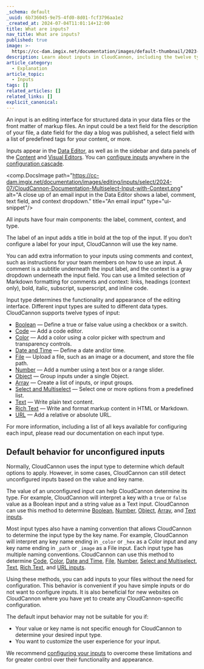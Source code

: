 ```yaml
---
_schema: default
_uuid: 6b736045-9e75-4fd0-8d01-fcf3796aa1e2
_created_at: 2024-07-04T11:01:14+12:00
title: What are inputs?
nav_title: What are inputs?
published: true
image: >-
  https://cc-dam.imgix.net/documentation/images/default-thumbnail/2023-Q4/CloudCannon-Documentation-Thumbnail.png
description: Learn about inputs in CloudCannon, including the twelve types of inputs.
article_category:
  - Explanation
article_topic:
  - Inputs
tags: []
related_articles: []
related_links: []
explicit_canonical:
---
```

An input is an editing interface for structured data in your data files or the front matter of markup files. An input could be a text field for the description of your file, a date field for the day a blog was published, a select field with a list of predefined tags for your content, or more.

Inputs appear in the [Data Editor](/documentation/articles/the-data-editor/), as well as in the sidebar and data panels of the [Content](/documentation/articles/the-content-editor/) and [Visual Editors](/documentation/articles/the-visual-editor/). You can [configure inputs](/documentation/articles/configure-your-inputs/) anywhere in the [configuration cascade](/documentation/articles/using-the-configuration-cascade/).

<comp.DocsImage path="https://cc-dam.imgix.net/documentation/images/editing/inputs/select/2024-07/CloudCannon-Documentation-Multiselect-Input-with-Context.png" alt="A close up of an email input in the Data Editor shows a label, comment, text field, and context dropdown." title="An email input" type="ui-snippet"/>

All inputs have four main components: the label, comment, context, and type.

The label of an input adds a title in bold at the top of the input. If you don’t configure a label for your input, CloudCannon will use the key name.

You can add extra information to your inputs using comments and context, such as instructions for your team members on how to use an input. A comment is a subtitle underneath the input label, and the context is a gray dropdown underneath the input field. You can use a limited selection of Markdown formatting for comments and context: links, headings (context only), bold, italic, subscript, superscript, and inline code.

Input type determines the functionality and appearance of the editing interface. Different input types are suited to different data types. CloudCannon supports twelve types of input:

* [Boolean](/documentation/articles/configure-your-boolean-inputs/) — Define a true or false value using a checkbox or a switch.
* [Code](/documentation/articles/configure-your-code-inputs/) — Add a code editor.
* [Color](/documentation/articles/configure-your-color-inputs/) — Add a color using a color picker with spectrum and transparency controls.
* [Date and Time](/documentation/articles/configure-your-date-and-time-inputs/) — Define a date and/or time.
* [File](/documentation/articles/configure-your-file-inputs/) — Upload a file, such as an image or a document, and store the file path.
* [Number](/documentation/articles/configure-your-number-inputs/) — Add a number using a text box or a range slider.
* [Object](/documentation/articles/configure-your-object-inputs/) — Group inputs under a single Object.
* [Array](/documentation/articles/configure-your-array-inputs/) — Create a list of inputs, or input groups.
* [Select and Multiselect](/documentation/articles/configure-your-select-and-multiselect-inputs/) — Select one or more options from a predefined list.
* [Text](/documentation/articles/text-inputs/) — Write plain text content.
* [Rich Text](/documentation/articles/rich-text-inputs/) — Write and format markup content in HTML or Markdown.
* [URL](/documentation/articles/url-inputs/) — Add a relative or absolute URL.

For more information, including a list of all keys available for configuring each input, please read our documentation on each input type.

## Default behavior for unconfigured inputs

Normally, CloudCannon uses the input type to determine which default options to apply. However, in some cases, CloudCannon can still detect unconfigured inputs based on the value and key name.

The value of an unconfigured input can help CloudCannon determine its type. For example, CloudCannon will interpret a key with a `true` or `false` value as a Boolean input and a string value as a Text input. CloudCannon can use this method to determine [Boolean](/documentation/articles/configure-your-boolean-inputs/), [Number](/documentation/articles/configure-your-number-inputs/), [Object](/documentation/articles/configure-your-object-inputs/), [Array](/documentation/articles/configure-your-array-inputs/), and [Text inputs](/documentation/articles/text-inputs/).

Most input types also have a naming convention that allows CloudCannon to determine the input type by the key name. For example, CloudCannon will interpret any key name ending in `_color` or `_hex` as a Color input and any key name ending in `_path` or `_image` as a File input. Each input type has multiple naming conventions. CloudCannon can use this method to determine [Code](/documentation/articles/configure-your-code-inputs/), [Color](/documentation/articles/configure-your-color-inputs/), [Date and Time](/documentation/articles/configure-your-date-and-time-inputs/), [File](/documentation/articles/configure-your-file-inputs/), [Number](/documentation/articles/configure-your-number-inputs/), [Select and Multiselect](/documentation/articles/configure-your-select-and-multiselect-inputs/), [Text](/documentation/articles/text-inputs/), [Rich Text](/documentation/articles/rich-text-inputs/), and [URL inputs](/documentation/articles/url-inputs/).

Using these methods, you can add inputs to your files without the need for configuration. This behavior is convenient if you have simple inputs or do not want to configure inputs. It is also beneficial for new websites on CloudCannon where you have yet to create any CloudCannon-specific configuration.

The default input behavior may not be suitable for you if:

* Your value or key name is not specific enough for CloudCannon to determine your desired input type.
* You want to customize the user experience for your input.

We recommend [configuring your inputs](/documentation/articles/configure-your-inputs/) to overcome these limitations and for greater control over their functionality and appearance.